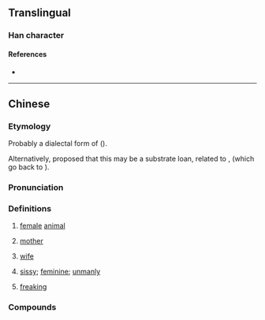 {{character info}}
==Translingual==

===Han character===
{{Han char|rn=5|rad=乙|as=07|sn=8|four=47715|canj=PDWYI|ids=⿺也母}}

====References====
* {{Han ref|kx=0084.201|hdz=42382.040|uh=4E78|ud=20088}}

----

==Chinese==
{{zh-forms}}

===Etymology===
Probably a dialectal form of {{och-l|女|id=1|woman; female}} ({{zh-ref|Schuessler, 2007}}).

Alternatively, {{zh-ref|Li (1990)}} proposed that this may be a {{bor|zh|tai|-}} substrate loan, related to {{cog|za|nax||younger maternal uncle or aunt}}, {{cog|th|น้า}} (which go back to {{cog|tai-pro|*naːᶜ||mother's younger sibling}}).

===Pronunciation===
{{zh-pron
|m=nǎ
|c=naa2
|c-t=na2
|mn-t=na2
|cat=c:n,c:a,c:infix
}}

===Definitions===
{{zh-hanzi}}

# {{lb|zh|Cantonese}} [[female]] [[animal]]
#: {{zh-x|豬乸|sow|C}}
#: {{zh-x|呢{nei1} 隻 係 公 定係 乸 嚟 㗎？|Is this male or '''female'''?|C}}
# {{lb|zh|Cantonese|often|derogatory}} [[mother]]
# {{lb|zh|Cantonese|often|derogatory}} [[wife]] {{zh-mw|c:隻}}
# {{lb|zh|Cantonese}} [[sissy]]; [[feminine]]; [[unmanly]]
#: {{zh-x|乸型|sissy|C}}
# {{lb|zh|Cantonese|vulgar}} [[freaking]]
#: {{zh-x|黐 乸 線|'''freaking''' crazy|C}}

===Compounds===
{{zh-der|豬乸|雞乸|馬乸|狗乸|貓乸|鴨乸|乸型|婆乸|蜞乸|仔乸|蝨乸|蛤乸|後底乸|老虎乸|有爺生，冇乸教|外母乸|老婆乸|乸聲乸氣|鈕乸|契乸|薑乸|蝨乸}}